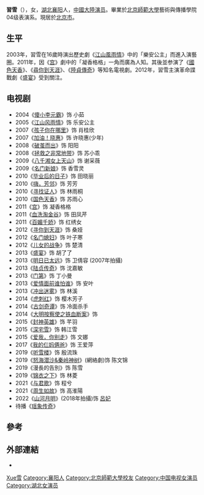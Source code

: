 {{藝人
| 姓名 = 習雪
| 類型 = 女演员
| 圖片 = 
| 圖片簡介 =
| 罗马拼音 =Xi Xue
| 英文名 = 
| 綽號 = 
| 國籍 = {{PRC}}
| 民族 = [[漢族|漢族]]
| 籍貫 = 
| 出生日期 = {{birth date and age |1987|1|22}}
| 出生地點 = {{CHN}}[[湖北省|湖北省]][[襄陽市|襄陽市]]
| 職業 = [[演員|演員]]
| 語言 = [[漢語|漢語]]
| 代表作 = 《深宅雪》
| 教育程度 = [[北京師範大學|北京師範大學]]藝術與傳播學院表演系
}}
'''習雪'''（{{bd|1987年|1月22日|catIdx=Xi習}}），女，[[湖北|湖北]][[襄阳|襄阳]]人，[[中國大陸|中國大陸]][[演员|演员]]。畢業於[[北京師範大學|北京師範大學]]藝術與傳播學院04级表演系。現居於[[北京市|北京市]]。

== 生平 ==
2003年，習雪在16歲時演出歷史劇《[[江山風雨情|江山風雨情]]》中的「樂安公主」而進入演藝圈。2011年，因《[[宫_(2011年电视剧)|宫]]》劇中的「凝香格格」一角而廣為人知。其後並参演了《[[國色天香|國色天香]]》、《[[尋你到天涯|尋你到天涯]]》、《[[陸貞傳奇|陸貞傳奇]]》等知名電視劇。2012年，習雪主演革命諜戰劇《[[盛宴|盛宴]]》受到關注。

== 电视剧 ==
*2004《[[傻小李元霸|傻小李元霸]]》饰 小茹
*2005《[[江山风雨情|江山风雨情]]》饰 乐安公主
*2007《[[孩子你在哪里|孩子你在哪里]]》饰 肖桂欣
*2007《[[加油！晓惠|加油！晓惠]]》饰 许晓惠(少年)
*2008《[[破茧而出|破茧而出]]》饰 阳阳
*2008《[[拯救之非常地带|拯救之非常地带]]》饰 苏小乖
*2009《[[八千湘女上天山_(电视剧)|八千湘女上天山]]》饰 谢采薇
*2009《[[名门新娘|名门新娘]]》饰 香雪灵
*2010《[[毕业后的日子|毕业后的日子]]》饰 田晓丽
*2010《[[嗨，芳邻|嗨，芳邻]]》饰 芳芳
*2010《[[寻找证人|寻找证人]]》饰 林雨桐
*2010《[[国色天香|国色天香]]》饰 苏雨心
*2011《[[宫_(2011年电视剧)|宫]]》饰 凝香格格
*2011《[[血洗淘金谷|血洗淘金谷]]》饰 田凤芹
*2011《[[百媚千娇|百媚千娇]]》饰 红绣女
*2012《[[寻你到天涯|寻你到天涯]]》饰 桑娅
*2012《[[名门媳妇|名门媳妇]]》饰 叶子寒
*2012《[[儿女的战争|儿女的战争]]》饰 楚清
*2013《[[盛宴|盛宴]]》饰 胡了了
*2013《[[明日已太远|明日已太远]]》饰 卫倩容 (2007年拍攝)
*2013《[[陆贞传奇|陆贞传奇]]》饰 沈嘉敏
*2013《[[门第_(电视剧)|门第]]》饰 丁小曼
*2013《[[爱情面前谁怕谁|爱情面前谁怕谁]]》饰 安叶
*2013《[[冲出迷雾|冲出迷雾]]》饰 林溪
*2014《[[虎刺红|虎刺红]]》饰 樱木芳子
*2014《[[古剑奇谭_(电视剧)|古剑奇谭]]》饰 冷面杀手
*2014《[[大明按察使之铁血断案|大明按察使之铁血断案]]》饰 
*2015《[[封神英雄|封神英雄]]》饰 芊羽
*2015《[[深宅雪|深宅雪]]》饰 韩江雪
*2015《[[爱我，你别走|爱我，你别走]]》饰 文娜
*2017《[[我的仨妈俩爸|我的仨妈俩爸]]》饰 王爱萍
*2019《[[听雪楼|听雪楼]]》饰 殷流珠
*2019《[[怒海潜沙&秦岭神树|怒海潜沙&秦岭神树]]》(網絡劇)饰 陈文锦
*2019《漫長的告別》饰 陈雪
*2019《[[锦衣之下|锦衣之下]]》饰 林菱
*2021《[[与君歌|与君歌]]》饰 程兮
*2021《[[周生如故|周生如故]]》饰 高淮陽
*2022《[[山河月明|山河月明]]》(2018年拍攝)饰 [[呂太后_(明興宗)|呂妃]]
*待播《[[瑶象传奇|瑶象传奇]]》

== 參考 ==
{{reflist}}

== 外部連結 ==
* {{Sinaweibo|yanyuanxixue}}

{{Authority control}}
{{DEFAULTSORT:Xi習}}
[[Category:習姓|Xue雪]]
[[Category:襄阳人|Category:襄阳人]]
[[Category:北京師範大學校友|Category:北京師範大學校友]]
[[Category:中国电视女演员|Category:中国电视女演员]]
[[Category:湖北女演员|Category:湖北女演员]]